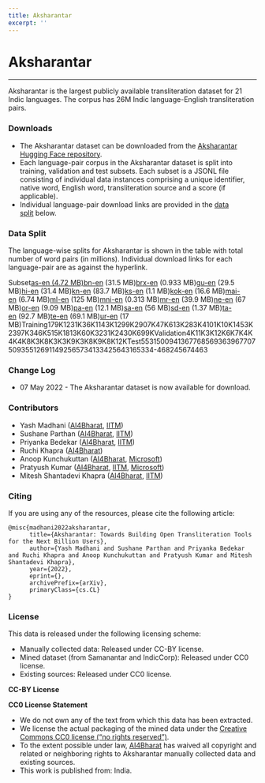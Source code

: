 ```yaml
---
title: Aksharantar
excerpt: ''
---
```


# Aksharantar

***

Aksharantar is the largest publicly available transliteration dataset for 21 Indic languages. The corpus has 26M Indic language-English transliteration pairs.

### Downloads

*   The Aksharantar dataset can be downloaded from the [Aksharantar Hugging Face repository](https://huggingface.co/datasets/ai4bharat/Aksharantar/tree/main).
*   Each language-pair corpus in the Aksharantar dataset is split into training, validation and test subsets. Each subset is a JSONL file consisting of individual data instances comprising a unique identifier, native word, English word, transliteration source and a score (if applicable).
*   Individual language-pair download links are provided in the [data split](https://github.com/SushaneP/indicnlp.ai4bharat.org/edit/master/content/pages/aksharantar.md#data-split) below.

### Data Split

The language-wise splits for Aksharantar is shown in the table with total number of word pairs (in millions). Individual download links for each language-pair are as against the hyperlink.

Subset[as-en (4.72 MB)](https://huggingface.co/datasets/ai4bharat/Aksharantar/blob/main/asm.zip)[bn-en](https://huggingface.co/datasets/ai4bharat/Aksharantar/blob/main/ben.zip) (31.5 MB)[brx-en](https://huggingface.co/datasets/ai4bharat/Aksharantar/blob/main/brx.zip) (0.933 MB)[gu-en](https://huggingface.co/datasets/ai4bharat/Aksharantar/blob/main/guj.zip) (29.5 MB)[hi-en](https://huggingface.co/datasets/ai4bharat/Aksharantar/blob/main/hin.zip) (31.4 MB)[kn-en](https://huggingface.co/datasets/ai4bharat/Aksharantar/blob/main/kan.zip) (83.7 MB)[ks-en](https://huggingface.co/datasets/ai4bharat/Aksharantar/blob/main/kas.zip) (1.1 MB)[kok-en](https://huggingface.co/datasets/ai4bharat/Aksharantar/blob/main/kok.zip) (16.6 MB)[mai-en](https://huggingface.co/datasets/ai4bharat/Aksharantar/blob/main/mai.zip) (6.74 MB)[ml-en](https://huggingface.co/datasets/ai4bharat/Aksharantar/blob/main/mal.zip) (125 MB)[mni-en](https://huggingface.co/datasets/ai4bharat/Aksharantar/blob/main/mni.zip) (0.313 MB)[mr-en](https://huggingface.co/datasets/ai4bharat/Aksharantar/blob/main/mar.zip) (39.9 MB)[ne-en](https://huggingface.co/datasets/ai4bharat/Aksharantar/blob/main/nep.zip) (67 MB)[or-en](https://huggingface.co/datasets/ai4bharat/Aksharantar/blob/main/ori.zip) (9.09 MB)[pa-en](https://huggingface.co/datasets/ai4bharat/Aksharantar/blob/main/pan.zip) (12.1 MB)[sa-en](https://huggingface.co/datasets/ai4bharat/Aksharantar/blob/main/san.zip) (56 MB)[sd-en](https://huggingface.co/datasets/ai4bharat/Aksharantar/blob/main/sid.zip) (1.37 MB)[ta-en](https://huggingface.co/datasets/ai4bharat/Aksharantar/blob/main/tam.zip) (92.7 MB)[te-en](https://huggingface.co/datasets/ai4bharat/Aksharantar/blob/main/tel.zip) (69.1 MB)[ur-en](https://huggingface.co/datasets/ai4bharat/Aksharantar/blob/main/urd.zip) (17 MB)Training179K1231K36K1143K1299K2907K47K613K283K4101K10K1453K2397K346K515K1813K60K3231K2430K699KValidation4K11K3K12K6K7K4K4K4K8K3K8K3K3K9K3K8K9K8K12KTest5531500941367768569363967707509355126911492565734133425643165334-468245674463

### Change Log

*   07 May 2022 - The Aksharantar dataset is now available for download.

### Contributors

*   Yash Madhani ([AI4Bharat](https://ai4bharat.org/), [IITM](https://www.iitm.ac.in/))
*   Sushane Parthan ([AI4Bharat](https://ai4bharat.org/), [IITM](https://www.iitm.ac.in/))
*   Priyanka Bedekar ([AI4Bharat](https://ai4bharat.org/), [IITM](https://www.iitm.ac.in/))
*   Ruchi Khapra ([AI4Bharat](https://ai4bharat.org/))
*   Anoop Kunchukuttan ([AI4Bharat](https://ai4bharat.org/), [Microsoft](https://www.microsoft.com/en-in/))
*   Pratyush Kumar ([AI4Bharat](https://ai4bharat.org/), [IITM](https://www.iitm.ac.in/), [Microsoft](https://www.microsoft.com/en-in/))
*   Mitesh Shantadevi Khapra ([AI4Bharat](https://ai4bharat.org/), [IITM](https://www.iitm.ac.in/))

### Citing

If you are using any of the resources, please cite the following article:

```
@misc{madhani2022aksharantar,
      title={Aksharantar: Towards Building Open Transliteration Tools for the Next Billion Users}, 
      author={Yash Madhani and Sushane Parthan and Priyanka Bedekar and Ruchi Khapra and Anoop Kunchukuttan and Pratyush Kumar and Mitesh Shantadevi Khapra},
      year={2022},
      eprint={},
      archivePrefix={arXiv},
      primaryClass={cs.CL}
}

```

### License

This data is released under the following licensing scheme:

*   Manually collected data: Released under CC-BY license.
*   Mined dataset (from Samanantar and IndicCorp): Released under CC0 license.
*   Existing sources: Released under CC0 license.

**CC-BY License**





**CC0 License Statement**





*   We do not own any of the text from which this data has been extracted.
*   We license the actual packaging of the mined data under the [Creative Commons CC0 license (“no rights reserved”)](http://creativecommons.org/publicdomain/zero/1.0).
*   To the extent possible under law, [AI4Bharat](https://indicnlp.ai4bharat.org/aksharantar/) has waived all copyright and related or neighboring rights to Aksharantar manually collected data and existing sources.
*   This work is published from: India.




